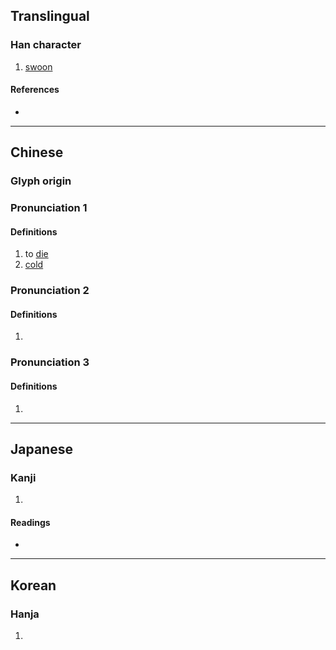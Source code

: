 {{character info}}
==Translingual==

===Han character===
{{Han char|rn=78|rad=歹|as=07|sn=11|four=14216|canj=MNJRU|ids=⿰歹克}}

# [[swoon]]

====References====
* {{Han ref|kx=0581.090|dkj=16476|dj=0973.190|hdz=21387.080|uh=6B91|ud=27537|bh=D5DA|bd=54746}}

----

==Chinese==
{{zh-forms}}

===Glyph origin===
{{Han etym}}

===Pronunciation 1===
{{zh-pron
|m=qíng
|c=king4,cing4
|mc=1+2
|oc=1+2
|cat=v,a
}}

====Definitions====
{{zh-hanzi}}

# to [[die]]
# [[cold]]

===Pronunciation 2===
{{zh-pron
|m=jīng
|cat=a
}}

====Definitions====
{{zh-hanzi}}

# {{zh-only|㱥殑}}

===Pronunciation 3===
{{zh-pron
|m=jìng
|c=ging6
|mc=3
|oc=3
|cat=pn
}}

====Definitions====
{{zh-hanzi}}

# {{zh-only|殑伽}}

----

==Japanese==

===Kanji===
{{ja-kanji|grade=|rs=歹07}}

# {{rfdef|ja|sort=歹07}}

====Readings====
* {{ja-readings|on=[[きょう]] (kyō)|kun=[[しにかかる]] (shinikakaru)}}

----

==Korean==

===Hanja===
{{ko-hanja|hangeul=긍|eumhun=|rv=geung|mr=kŭng|y=kung}}

# {{rfdef|ko|sort=歹07}}